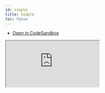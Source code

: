 ```yaml
---
id: simple
title: Simple
toc: false
---
```


- [Open in CodeSandbox](https://codesandbox.io/s/everfund-modal-plain-javascript-example-rbc6c)

<iframe
  src="https://codesandbox.io/s/everfund-modal-plain-javascript-example-rbc6c"
  title="@Everfund/modal: plain javascript"
  sandbox="allow-forms allow-modals allow-popups allow-presentation allow-same-origin allow-scripts"
  style={{
    width: "100%",
    height: "80vh",
    border: "0",
    borderRadius: 8,
    overflow: "hidden",
    position: "static",
    zIndex: 0,
  }}
></iframe>
